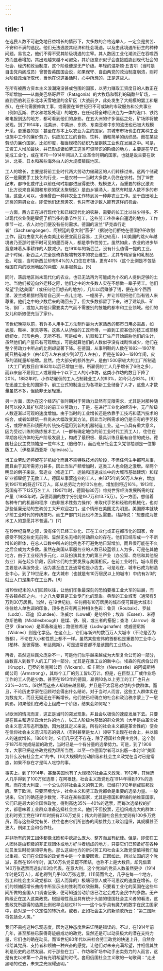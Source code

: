 ```yaml
---
---
---
```

title: 1
---




在选民人数不可避免地日益增长的情形下，大多数的合格选举人，一定会是贫苦、不安和不满的选民。他们无法逃脱其经济和社会境遇，以及由此境遇所衍生的种种问题。易言之，他们不得不受其阶级境遇的主宰。其人数因工业化潮流正在吞噬西方而显著增加，其出现越来越不可避免，其阶级意识似乎会直接威胁到现代社会的社会、经济和政治制度，这个阶级便是无产阶级。年轻的温斯顿·丘吉尔（当时是自由党内阁成员）曾警告英国国会说，如果保守、自由两党的政治制度崩溃，则将为阶级政治所取代，当他在说这番话时，心中所想的，正是这些人。

在所有被西方资本主义浪潮淹没甚或包围的国家，以劳力赚取工资度日的人数正在不断增加——从南美巴塔哥尼亚（Patagonia）的大牧场和智利的硝酸盐矿场，一直到西伯利亚东北冰天雪地里的金矿区（大战前夕，此处发生了大规模的罢工和屠杀）。在任何需要修筑工事，或需要在19世纪已不可或缺的市政服务和公共事业（例如瓦斯、供水和垃圾处理）的地方，在任何将全球经济连为一体的港口、铁路和电报到达的地方，都可看到他们的身影。在五大洲的许多偏远之处，矿场即将被发现。到了1914年，北美洲、中美洲、东欧、东南亚和中东的油田也已被大规模开采。更重要的是：甚至在基本上以农业为主的国家，其城市市场也由在某种工业设施中工作的廉价劳力，供应加工过的食物、饮料、酒和简单的纺织品。而在某些劳动力廉价国家，比如印度，相当规模的纺织乃至钢铁工业也在发展之中。可是，工资工人增加最快，并已形成诸如劳工这类可资辨识的阶级的地方，主要是在早已完成工业化，或在1870—1914年间进入工业革命时期的国家，也就是说主要在欧洲、北美、日本和某些海外白人的大规模殖民地区。

工人的增长，主要是将前工业时代两大劳动力储藏区的人们转移过来。这两个储藏区一是需要手工技艺的行业，一是农村——当时大多数人仍住在农村。到了19世纪末，都市化或许比以前任何时期都进展得更快、规模更大，而重要的移民激流（比方说来自英国和东欧的犹太聚居区）是由乡镇涌入，虽然有时是人数不多的市镇。这些人可以，也确曾由一种非农业工作转到另一种非农业工作。至于由田地上逃离的男男女女，即使他们还想务农，也只有极少数人能有这样的机会。

一方面，西方正在进行现代化和已经现代化的农耕，需要的长工比以往少得多。不过现代农业倒是雇佣了相当多的季节性劳工，这些劳工往往来自遥远的地方，工作季节一过，农人对他们便没有任何需求。德国的波兰“萨克森行走者”（Sachsengönger）、阿根廷的意大利“燕子”（据说他们拒绝在德国担任收割工作，因为由意大利去南美比较便宜而且容易，工资也较高）、[4]美国的跳火车越境者乃至那时便不时可见的墨西哥人，都是季节性劳工。虽然如此，农业的进步毕竟意味着从事耕作的人数减少。在1910年的新西兰，没有什么值得一提的工业。那个时候，新西兰人完全是倚靠极端有效率的农业维生，尤其专精家畜和乳制品业。可是，当时新西兰却有54%的人口住在市镇，更有40%（这个比例是不包括俄国在内的欧洲地区的两倍）从事服务业。[5]

同时，落后地区尚未现代化的农业，也已无法再为可能成为小农的人提供足够的土地。当他们被迫向外迁移之际，他们之中的大多数人实在不想做一辈子劳工。他们希望“到达美国”（或任何他们想去的地方），几年以后赚够了钱，便在某个西西里、波兰或希腊村落给自己买一点儿土地、一幢房子，并让邻居把他们当有钱人来尊重。他们之中的少数后来的确回去了，但大多数都留了下来，进了建筑队、矿场、钢厂，或加入其他只需要卖力气而不需要别的技能的都市和工业领域。他们的女儿和新娘便充当了家仆。

19世纪晚期以前，有许多人用手工方法制作最为大家熟悉的都市日用必需品，如衣服、鞋袜、家具等等。这些人从骄傲的工匠师傅，一直到工资甚低的技工或顶楼缝纫女，形形色色，无所不有。可是如今，机器和工厂生产开始威胁他们的生计，虽然他们的产量已有可观增加，可是就算他们的人数似乎没有戏剧性减少，他们在整个劳动力中所占的比例却显著下降。在德国，从事制鞋的人数在1882—1907年间只稍有减少（由40万人左右减少到37万人左右），但是在1890—1910年间，皮革的消耗量却倍增。显然，绝大部分的额外生产，是由1 500家较大的工厂所制造（大工厂的数目自1882年以后已增加三倍，所雇佣的工人几乎增长了6倍之多），而非来自不雇佣工人或雇佣十个以下工人的小作坊，这类小作坊的数目下降了20%。1882年时，小作坊雇佣的工人占制鞋业工人的93%，如今只占63%。[6]在迅速工业化的国家中，前工业式的制造业为各项新工业储备了人才，这些人才数量虽然不多，但绝非无足轻重。

另一方面，因为在这个经济扩张时期对于劳动力显然有无限需求，尤其是对那种随时可以投入其扩张部分的前工业劳动力，于是，在进行工业化的经济中，无产阶级人数逐渐以可观的速度增加。由于当时的工业增长还是依靠手工技巧和蒸汽技术的结合，或者如建筑一样尚未大幅改变其方法，因此当时所需求的仍是旧有的手艺技巧，或将铁匠和锁匠的传统技巧运用到新的机器制造工业。这一点具有重大意义，因为受过训练的熟练技术工人（一群有确定地位的前工业时代工资工人），往往在早期各经济体的无产阶级发展上，构成了最积极、最具训练且最有自信的成分。德国社会民主党领袖是一位车木工（倍倍尔），而西班牙社会主义党领袖则是一位排版工人［伊格莱西亚斯（Iglesias）］。

当工业劳动还停留在非机械化而且不需特殊技术的阶段，不但任何生手都可从事，而且由于其所需劳力甚多，因此当生产额增加时，这类工人也会随之激增。举两个明显的例子来说，营造业（修造工厂、运输和迅速成长中的大城市基础建筑）和煤矿业都雇佣了无数工人。德国从事营造业的工人，由1875年的50万人左右，增加到1907年的将近170万人，即从总劳动力的10%左右，增加到将近16%。1913年，英国有不下125万名工人（1907年时，德国有80万）维持世界经济发展所需的煤产量（1985年时，英德两国的数字分别是19.7万和13.75万）。另一方面，想借着各种专门的机器和程序（由非技术性劳力操作）来取代手艺和经验的机械化，也对那些低廉无助的生疏劳工大开欢迎之门，这个情形在美国尤为明显。美国原本就缺少前工业时代的传统技巧，而生产部门对此也不怎么需要。（福特说：“想要成为技术工人的意愿并不普遍。”）[7]

在19世纪将尽之际，没有任何已经工业化、正在工业化或正在都市化的国家，会感受不到这些史无前例、显然无名无根的劳动群众的存在。他们已经形成一个不断增长的群体，在总人口数中所占的比例也不可避免地日渐增加，而且很可能在不久之后会成为大多数。虽然在美国从事服务业的人数已较蓝领工人为多，可是在其他地方，由于工业经济多元化，以及扮演其主力的第三产业（办公室、商店和其他服务业）尚在起步阶段，因此它们的主要发展与美国相反。在前工业时代，城市居民主要是从事服务业，因为甚至连工匠通常也是小店主。可是现在，城市已成为制造业中心，到了19世纪末，在大城市（也就是有10万居民以上的城市）中约有2/3的就业人口是集中在工业界。[8]

当19世纪末的人们回顾以往，让他们印象最深刻的恐怕要推工业大军的进展，而在各镇各区之内，十之八九要算是工业专门化的现象。典型的工业城市（通常有5万到30万居民，当然，在19世纪初，任何拥有10万居民的城市便可算是大城市）往往给人单色调的印象，顶多也只有两三种相关色彩：鲁贝（Roubaix）、罗兹（Lodz）、邓迪（Dundee）、洛威尔（Lowell）是纺织业；埃森（Essen）、米德尔斯伯勒（Middlesbrough）是煤、铁、钢，或三者的搭配；查洛（Jarrow）和巴罗（Barrow）是军备和造船；路德维希港（Ludwigshafen）或威德尼斯（Widnes）则是化学品。在这点上，它们与新兴的数百万人大城市（不论是否为首都），不论在大小和性质上都不一样。虽然某些宏伟的首都也是重要的工业中心（柏林、圣彼得堡、布达佩斯），可是通常首都不是该国的工业核心。

再者，虽然这些民众庞杂不一，可是他们似乎越来越成为大型复合公司的一部分，由数百人到数千人的工厂的一部分，尤其是在重工业的新中心。埃森的克虏伯公司（Krupp）、巴罗的维克斯公司（Vickers）、纽卡斯尔（Newcastle）的阿姆斯特朗公司（Armstrong），其每个工厂的劳工皆以万计。但是，在巨型工厂或作业场工作的工人仍是少数。甚至在1913年的德国，雇佣10名以上劳工的工厂也只占23%—24%，[9]然而这些人却越来越显眼，并且是不太容易对付的少数群体。而且，不论历史学家在回顾时会得出什么结论，对于当时人而言，这些工人群体实在为数庞大，而且无疑还在不断增长。他们使已经确立的社会和政治秩序蒙上了一层阴影。如果他们在政治上组成一个阶级，结果会如何呢？

以欧洲的情况而言，这正是当时的突发现象，并且会以极快的速度发展下去。只要是在民主和选举政治允许的地方，以工人阶级为基础的群众党派（大半是由革命社会主义意识形态所激励，因为就其定义来说，所有的社会主义都是革命性的）便会在信仰社会主义意识形态的男人（有时甚至是女人）领导下出现在社会上，并以惊人的速度增长。1880年时，它们几乎还不存在，除了德国社会民主党外，这个刚于1875年完成结盟的政党，当时已是一个有分量的选举势力。可是，到了1906年，大家已把这些政党视为理所当然，以至一位德国学者可以出版一本讨论“美国为什么没有社会主义”的书。[10]大规模的劳动阶级和社会主义政党在当时已是常态，如果不存在才是叫人吃惊的事。

事实上，到了1914年，甚至美国也有了大规模的社会主义政党，1912年，其候选人几乎得到了100万张选票；在阿根廷，社会主义政党也在1914年得到10%的选票。而在澳大利亚，一个公认的非社会主义的劳工党，已经在1912年组成联邦政府。至于欧洲，只要环境允许，社会主义和劳工政党都会是重要的选举力量。一般说来，它们的确还是少数党，不过在某些国家，尤其是德国和斯堪的纳维亚国家，它们已是最大的全国性政党，得到高达35%—40%的选票，而每次选举权的扩大，都意味着工业群众准备选择社会主义。他们不但投票，还组织成庞大的群体：比利时劳工党在1911年时拥有27.6万党员；伟大的德国社会民主党则有100多万党员，而与这些政党有关、往往也由它们所创办的间接性劳工政治组织，其规模甚至更大，例如工会和合作社。

并非所有的劳工团体都像北欧和中欧那么庞大、整齐而且有纪律。但是，即使在工人团体是由积极的非正规团体或地方好斗者组成的地方，只要它们已预备好在各种动员发生时扮演领导角色，那么这些地方的新兴劳工和社会主义政党便值得我们加以重视。它们在全国性的政党当中是一个重要因素。正因如此，所以法国的这个党派，虽然在1914年时，其7.6万名党员既不团结，也称不上是大数目，却凭借着140万张选票而选出103位代表。在意大利，这个党派的党员人数虽然更少（1914年时是5万人），却也得到几乎100万张选票。[11]简而言之，几乎在每一个地方，劳工和社会主义政党都以（因人而异的）极端可惊人或不可思议的速度在增长。它们的领袖因增长曲线中所显示出的胜利而欢欣鼓舞。只要看工业化的英国在这些年间所做的全国人口调查记录，便可知道劳动阶级已注定会成为全民中的多数。无产阶级正在加入这类政党。根据理性而且具有统计头脑的德国社会主义者的看法，这些政党所赢得的选票比例迟早会超过51%——这个似乎具有魔力的数字在民主国家中，绝对是一个决定性的转折点。或者，正如社会主义的新颂歌所云：“第二国际将包括全人类。”

我们不需抱这种乐观态度，因为这种态度后来证明是错误的。不过，在1914年前几年，甚至那些已获得奇迹般成功的政党，显然还是可以动员极大的潜在支持力量，它们也的确在动员。而19世纪80年代以来社会劳工政党的快速上升，自然会带给其党员、支持者和领袖一种兴奋的感觉，让他们对未来充满希望，并相信其胜利是历史的必然发展。对于那些在工厂、作坊和矿场中动手出卖劳力的人而言，这是有史以来第一个具有光明希望的时代。套用俄国社会主义歌的一句歌词：“走出黑暗的过去，未来之光照耀通明。”